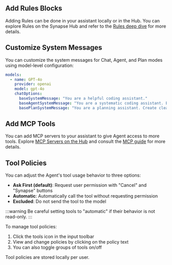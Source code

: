## Add Rules Blocks

Adding Rules can be done in your assistant locally or in the Hub. You can explore Rules on the Synapse Hub and refer to the [Rules deep dive](/customize/deep-dives/rules) for more details.

## Customize System Messages

You can customize the system messages for Chat, Agent, and Plan modes using model-level configuration:

```yaml
models:
  - name: GPT-4o
    provider: openai
    model: gpt-4o
    chatOptions:
      baseSystemMessage: "You are a helpful coding assistant."
      baseAgentSystemMessage: "You are a systematic coding assistant. Break down problems methodically."
      basePlanSystemMessage: "You are a planning assistant. Create clear, actionable steps."
```

## Add MCP Tools

You can add MCP servers to your assistant to give Agent access to more tools. Explore [MCP Servers on the Hub](https://hub.synapse.dev) and consult the [MCP guide](/customize/deep-dives/mcp) for more details.

## Tool Policies

You can adjust the Agent's tool usage behavior to three options:

- **Ask First (default)**: Request user permission with "Cancel" and "Synapse" buttons
- **Automatic**: Automatically call the tool without requesting permission
- **Excluded**: Do not send the tool to the model

:::warning
Be careful setting tools to "automatic" if their behavior is not read-only.
:::

To manage tool policies:

1. Click the tools icon in the input toolbar
2. View and change policies by clicking on the policy text
3. You can also toggle groups of tools on/off

Tool policies are stored locally per user.
